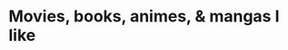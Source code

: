 
# Movies, books, animes, & mangas I like

<div className="flex flex-col justify-center pt-10 gap-8">

<ListLink
  href='https://myanimelist.net/mangalist/u03is'
  label="Mangas that haven't been adapted to anime"
/>
<ListLink
  href='https://www.goodreads.com/review/list/153875603?shelf=read'
  label='Small variety of books'
/>
<ListLink
  href='https://www.imdb.com/list/ls567189511/'
  label='Movies with dark atmospheres'
/>
<ListLink
  href='https://myanimelist.net/animelist/u03is'
  label='Animes in various genres'
/>

</div>
